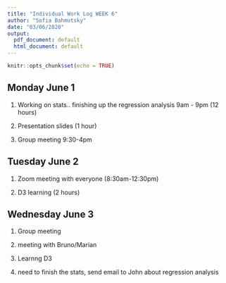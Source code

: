 ```yaml
---
title: "Individual Work Log WEEK 6"
author: "Sofia Bahmutsky"
date: "03/06/2020"
output:
  pdf_document: default
  html_document: default
---
```


```r
knitr::opts_chunk$set(echo = TRUE)
```

## Monday June 1

1. Working on stats.. finishing up the regression analysis 9am - 9pm (12 hours)

2. Presentation slides (1 hour)

3. Group meeting 9:30-4pm


## Tuesday June 2

1. Zoom meeting with everyone (8:30am-12:30pm)

2. D3 learning (2 hours)


## Wednesday June 3

1. Group meeting

2. meeting with Bruno/Marian

3. Learnng D3

4. need to finish the stats, send email to John about regression analysis

